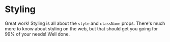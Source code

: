# Styling

Great work! Styling is all about the `style` and `className` props. There's much
more to know about styling on the web, but that should get you going for 99% of
your needs! Well done.
